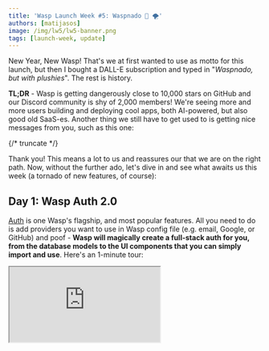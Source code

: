 ```yaml
---
title: 'Wasp Launch Week #5: Waspnado 🐝 🌪️'
authors: [matijasos]
image: /img/lw5/lw5-banner.png
tags: [launch-week, update]
---
```




<ImgWithCaption alt="Launch Week 5 is here" source="img/lw5/lw5-banner.png" />

New Year, New Wasp! That's we at first wanted to use as motto for this launch, but then I bought a DALL-E subscription and typed in "_Waspnado, but with plushies_". The rest is history.

**TL;DR** - Wasp is getting dangerously close to 10,000 stars on GitHub and our Discord community is shy of 2,000 members! We're seeing more and more users building and deploying cool apps, both AI-powered, but also good old SaaS-es. Another thing we still have to get used to is getting nice messages from you, such as this one:

{/* truncate */}

<ImgWithCaption alt="Nice testimonial" source="img/lw5/nice-testimonial.png" />

Thank you! This means a lot to us and reassures our that we are on the right path. Now, without the further ado, let's dive in and see what awaits us this week (a tornado of new features, of course):

## Day 1: Wasp Auth 2.0

[Auth](/docs/auth/overview) is one Wasp's flagship, and most popular features. All you need to do is add providers you want to use in Wasp config file (e.g. email, Google, or GitHub) and poof - **Wasp will magically create a full-stack auth for you, from the database models to the UI components that you can simply import and use**. Here's an 1-minute tour:

<div className="video-container">
  <iframe src="https://www.youtube.com/embed/Qiro77q-ulI?si=y8Rejsbjb1HJC6FA" frameborder="1" allow="accelerometer; autoplay; clipboard-write; encrypted-media; gyroscope; picture-in-picture; web-share" allowfullscreen />
</div>

And the best part - **this all works without any 3rd party services**! This is all your code that runs on your infrastructure, and you don't have to pay for it, no matter how many users you have. Pretty neat, huh?

This is all old news, so what's new? I won't spoil too much, but we might have made it even easier to use (no more manually defining data models), plus it now might use a popular library that starts with "_L_" (and ends with "_ucia_") under the hood. I won't say anything more!

**Read more about it:**

- [Twitter thread introing Wasp Auth 2.0](https://twitter.com/WaspLang/status/1749830729448481254)

## Day 2: Wasp, restructured - `package.json` is back! 🏗️

<ImgWithCaption alt="Pinocchio" source="img/lw5/real-framework.gif" caption="Yes, Wasp, you are a real framework now!" />

This is a big one, and the most complex feature we'll be shipping this week! We've been designing Wasp from day 1 to work nicely with other pieces of the stack, such as React and Node.js. But, some decisions we made in the process on how all these work together weren't the most elegant, both for you as users and us as developers of the framework.

With these changes, **Wasp will feel much more like a "real" framework that you are used to** - you will be able to use `npm install`, access your `package.json`, `tsconfig`, and more!

## Day 3: Wasp AI aka MAGE now lives in your CLI! 🤖 📟

[MAGE](https://usemage.ai/) is an AI-powered, full-stack, React and Node.js web app generator powered by Wasp. All it takes is writing a short description and that's it - you will get a complete codebase you can download, run locally, adjust to your wishes and deploy!

It is one of our most successful products [that has been used to kickstart over 30,000 applications](https://dev.to/wasp/how-we-built-a-gpt-web-app-generator-for-react-nodejs-from-idea-to-25000-apps-in-4-months-1aol)!

<ImgWithCaption alt="MAGE in action - browser" source="img/lw5/mage-hiw.gif" />

So far, you could access MAGE only through it's web interface, hosted at https://usemage.ai/. This is super handy to get started quickly, but what if you already have Wasp installed on your computer, or you want more control over the generation (e.g. use GPT-4 exclusively)? That's when running MAGE from you CLI comes into play! Here's how it works:

<div className="video-container">
  <iframe src="https://www.youtube.com/embed/0cuNS3ji_II?si=QfM9nWHH9zWFuNIU" frameborder="1" allow="accelerometer; autoplay; clipboard-write; encrypted-media; gyroscope; picture-in-picture; web-share" allowfullscreen />
</div>

This is also the foundation for adding more advanced features to MAGE in the future, like interactive debugging.

## Day 4: Open SaaS - freedom to the boilerplate!

<ImgWithCaption alt="Open SaaS revolution" source="img/lw5/open_saas_freedom.png" />

Remember seeing the boilerplate starters costing more than $300, just to start your side project, and then you still have to maintain all that code? Well, we do, and we say no more!

All the best things in the world are free, and there aren't much better things than **a feature-rich, production-grade boilerplate starter for React & Node.js with admin dashboard, Stripe and OpenAI integration and more - 100% free and open source!** (love is a close second)

You can check it out at https://opensaas.sh/ and give it a star on https://github.com/wasp-lang/open-saas - more details coming soon!

## Day 5 - New Year, New Wasp!

<ImgWithCaption alt="Say my name" source="img/lw5/say-my-name.gif" />

On the last day of the Launch Week, we're not presenting another feature, but rather a new brand for Wasp (don't worry, Da Boi stays). It will be shorter, sleeker and even easier to remember. Stay tuned and see what this is all about!

## Stay in the loop

<ImgWithCaption alt="dont leave" source="img/lw5/dont-leave.gif" />

Every day, we'll update this page with the latest announcement of the day - to stay in the loop, [follow us on Twitter/X](https://twitter.com/WaspLang) and [join our Discord](https://discord.gg/rzdnErX) - see you there!

